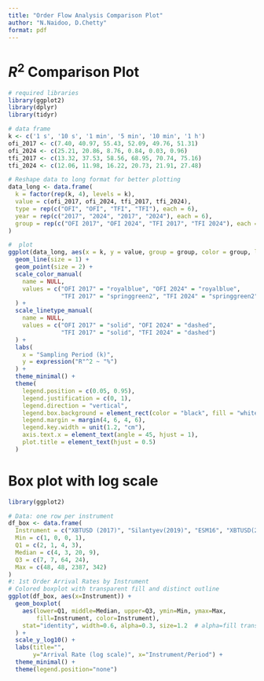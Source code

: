 ```yaml
---
title: "Order Flow Analysis Comparison Plot"
author: "N.Naidoo, D.Chetty"
format: pdf
---
```


# $R^2$ Comparison Plot

```r
# required libraries
library(ggplot2)
library(dplyr)
library(tidyr)

# data frame
k <- c('1 s', '10 s', '1 min', '5 min', '10 min', '1 h')
ofi_2017 <- c(7.40, 40.97, 55.43, 52.09, 49.76, 51.31)
ofi_2024 <- c(25.21, 20.86, 8.76, 0.84, 0.03, 0.96)
tfi_2017 <- c(13.32, 37.53, 58.56, 68.95, 70.74, 75.16)
tfi_2024 <- c(12.06, 11.98, 16.22, 20.73, 21.91, 27.48)

# Reshape data to long format for better plotting
data_long <- data.frame(
  k = factor(rep(k, 4), levels = k),
  value = c(ofi_2017, ofi_2024, tfi_2017, tfi_2024),
  type = rep(c("OFI", "OFI", "TFI", "TFI"), each = 6),
  year = rep(c("2017", "2024", "2017", "2024"), each = 6),
  group = rep(c("OFI 2017", "OFI 2024", "TFI 2017", "TFI 2024"), each = 6)
)

#  plot
ggplot(data_long, aes(x = k, y = value, group = group, color = group, linetype = group)) +
  geom_line(size = 1) +
  geom_point(size = 2) +
  scale_color_manual(
    name = NULL,
    values = c("OFI 2017" = "royalblue", "OFI 2024" = "royalblue", 
               "TFI 2017" = "springgreen2", "TFI 2024" = "springgreen2")
  ) +
  scale_linetype_manual(
    name = NULL,
    values = c("OFI 2017" = "solid", "OFI 2024" = "dashed", 
               "TFI 2017" = "solid", "TFI 2024" = "dashed")
  ) +
  labs(
    x = "Sampling Period (k)",
    y = expression("R"^2 ~ "%")
  ) +
  theme_minimal() +
  theme(
    legend.position = c(0.05, 0.95),  
    legend.justification = c(0, 1),   
    legend.direction = "vertical",
    legend.box.background = element_rect(color = "black", fill = "white"),
    legend.margin = margin(4, 6, 4, 6),
    legend.key.width = unit(1.2, "cm"),
    axis.text.x = element_text(angle = 45, hjust = 1),
    plot.title = element_text(hjust = 0.5)
  )
```

# Box plot with log scale
```r
library(ggplot2)

# Data: one row per instrument
df_box <- data.frame(
  Instrument = c("XBTUSD (2017)", "Silantyev(2019)", "ESM16", "XBTUSD(2024)"),
  Min = c(1, 0, 0, 1),
  Q1 = c(2, 1, 4, 3),
  Median = c(4, 3, 20, 9),
  Q3 = c(7, 7, 64, 24),
  Max = c(48, 48, 2387, 342)
)
#: 1st Order Arrival Rates by Instrument
# Colored boxplot with transparent fill and distinct outline
ggplot(df_box, aes(x=Instrument)) +
  geom_boxplot(
    aes(lower=Q1, middle=Median, upper=Q3, ymin=Min, ymax=Max,
        fill=Instrument, color=Instrument),
    stat="identity", width=0.6, alpha=0.3, size=1.2  # alpha=fill transparency, size=border thickness
  ) +
  scale_y_log10() +
  labs(title="",
       y="Arrival Rate (log scale)", x="Instrument/Period") +
  theme_minimal() +
  theme(legend.position="none")



```


